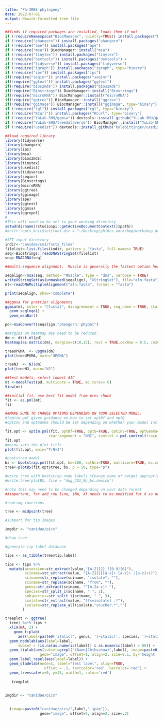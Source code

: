 ```yaml
---
title: "Ph-IRES phylogeny"
date: 2022-07-01
output: Newick-formatted tree file
---
```

```r
##finds if required packages are installed, loads them if not
if (!requireNamespace("BiocManager", quietly=TRUE)) install.packages("BiocManager")
if (!require("phangorn")) install.packages("phangorn")
if (!require("ape")) install.packages("ape")
if (!require("msa")) BiocManager::install("msa")
if (!require("tinytex")) install.packages("tinytex") 
if (!require("devtools")) install.packages("devtools") +
if (!require("tidyverse")) install.packages("tidyverse")
if (!require("igraph")) install.packages("igraph", type="binary")
if (!require("ips")) install.packages("ips")
if(!require("seqinr")) install.packages("seqinr")
if(!require("ggtext")) install.packages("ggtext")
if(!require("bios2mds")) install.packages("bios2mds")
if(!require("Biostrings")) BiocManager::install("Biostrings")
if(!require("microRNA")) BiocManager::install("microRNA")
if(!require("ggtree")) BiocManager::install("ggtree")
if(!require("ggimage")) BiocManager::install("ggimage", type="binary")
if (!require("rgl")) install.packages("rgl", type="binary")
if (!require("RCurl")) install.packages("RCurl", type="binary")
if (!require("YuLab-SMU/ggmsa")) devtools::install_github("YuLab-SMU/ggmsa", type="binary")
if (!require("YuLab-SMU/treedataverse")) BiocManager::install("YuLab-SMU/treedataverse", type="binary")
if (!require("usedist")) devtools::install_github("kylebittinger/usedist")

##load required library
library(tidyverse)
library(phangorn)
library(ips)
library(msa)
library(bios2mds)
library(tinytex)
library(usedist)
library(tidyverse)
library(seqinr)
library(Biostrings)
library(microRNA)
library(ggtree)
library(ggimage)
library(ape)
library(ggtext)
library(ggmsa)
library(ggrepel)
#
#This will need to be set to your working directory
setwd(dirname(rstudioapi::getActiveDocumentContext()$path))
#knitr::opts_knit$set(root.dir = "~/Desktop/phiRes_workshop/workshop_data-analysis/phiRes_phylogeny")
```
```r
#SET input directory
indir<-"canidae/co1/fasta_files"
filelist<-list.files(indir, pattern = "fasta", full.names= TRUE)
seq<-Biostrings::readDNAStringSet(filelist)
seq<-RNA2DNA(seq)
```
```r
##multi-sequence alignment.  Muscle is generally the fastest option here.  Other options are ClustalW and ClustalOmega

seqalign<-msa(seq, method= "Muscle", type = "dna", verbose = TRUE)
writeXStringSet(as(unmasked(seqalign), "XStringSet"), file="aln.fasta")
nt<-readDNAMultipleAlignment("aln.fasta", format = "fasta")

print(seqalign, show="complete")

##ggmsa for prettier alignments
ggmsa(nt, color = "Clustal", disagreement = TRUE, seq_name = TRUE, start = 100, end = 150) + 
  geom_seqlogo() + 
  geom_msaBar() 

pd<-msaConvert(seqalign,"phangorn::phyDat")
```
```r

#margins on heatmap may need to be reduced.
dm <- dist.ml(pd)
heatmap(as.matrix(dm), margins=c(18,15), revC = TRUE,cexRow = 0.5, cexCol = 0.5, symm = TRUE)

treeUPGMA  <- upgma(dm)
plot(treeUPGMA, main="UPGMA")

treeNJ  <- NJ(dm)
plot(treeNJ, main="NJ")
```
```r
##test models, select lowest AIC
mt <-modelTest(pd, multicore = TRUE, mc.cores= 6)
View(mt)
```
```r
##initial fit, use best fit model from prev chunk
fit <- as.pml(mt)
fit
```
```r
##MAKE SURE TO CHANGE OPTIONS DEPENDING ON YOUR SELECTED MODEL.  
#?optim.pml gives guidance on how to set optBf and optQ
#optInv and optGamma should be set depending on whether your model includes +I and/or +G parameters

fit.opt <- optim.pml(fit, optBf=TRUE, optQ=TRUE, optInv=TRUE, optGamma=TRUE,
                    rearrangement = "NNI", control = pml.control(trace = 0))
fit.opt
#main= sets the plot title
plot(fit.opt, main="TrN+I")

#bootstrap model
bs <- bootstrap.pml(fit.opt, bs=100, optNni=TRUE, multicore=TRUE, mc.cores = 6)
tree<-plotBS(fit.opt$tree, bs, p = 50, type="p")

#write tree with bootstrap node labels *Change name of output appropriately*
#write.tree(plotBS, file = "dog_CO1_ML_bs.newick")

```
```r

#note this may need to be changed depending on your data format
##important, for add_row line, (NA, X) needs to be modified for X so naming file has same number of records as data.  I don't know if this is a bug inherent to ggtree, but it is a workaround.

```
```r

#rooting functions

tree <- midpoint(tree)

#support for tip images

imgdir <- "canidae/pics"

#draw tree

#generate tip label database

tips <- as_tibble(tree$tip.label)

tips <- tips %>% 
  mutate(accession=str_extract(value,"[A-Z]{2}_?[0-9]{6}"),
         sciname=str_extract(value, "[A-Z]{1}[a-z]+ [a-z]+ ([a-z]+)?"),
         sciname=str_replace(sciname, "isolate", ""),
         sciname=str_replace(sciname, "from", ""),
         genus=str_extract(sciname, "^[A-Za-z]+ "),
         species=str_split_i(sciname, " ", 2),
         subspecies=str_split_i(sciname, " ", 3),
         isolate=str_extract(value, "(?<=isolate) .*"), 
         isolate=str_replace_all(isolate,"voucher.*","")
        ) 

treeplot <- ggtree(
  tree) %<+% tips +
  xlim(NA, 2) +
    geom_tiplab(
      aes(label=paste0('italic(', genus, ')~italic(', species, ')~italic(', subspecies, ')~', isolate, '')), parse=TRUE) +
  geom_nodelab(aes(label=label, 
      subset = !is.na(as.numeric(label)) & as.numeric(label) > 80)) +
  geom_tiplab(aes(subset=grepl("(Dane|Chihuahua)",label), image=paste0(imgdir, '/',label,'.jpg')), 
                geom="image", offset=1, align=2, size=0.1, by='height') +
  geom_label_repel(aes(label=label)) +
  geom_cladelab(node=1, label="test label", align=TRUE,  
                  offset = .2, textcolor='red', barcolor='red') +
  geom_treescale(x=0, y=45, width=1, color='red')
  
   treeplot   
  
   
imgdir <- "canidae/pics"
   
   
  (image=paste0("canidae/pics/",label,'.jpeg')), 
                geom="image", offset=2, align=2, size=.2)



```



